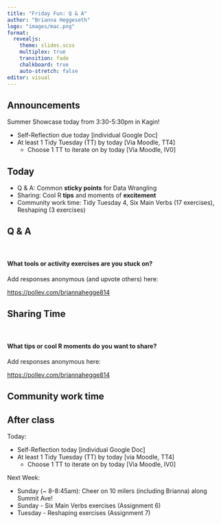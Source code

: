 ```yaml
---
title: "Friday Fun: Q & A"
author: "Brianna Heggeseth"
logo: "images/mac.png"
format: 
  revealjs:
    theme: slides.scss
    multiplex: true
    transition: fade
    chalkboard: true
    auto-stretch: false
editor: visual
---
```


## Announcements {.unnumbered}

Summer Showcase today from 3:30-5:30pm in Kagin!

-   Self-Reflection due today \[individual Google Doc\]
-   At least 1 Tidy Tuesday (TT) by today \[Via Moodle, TT4\]
    -   Choose 1 TT to iterate on by today \[Via Moodle, IV0\]

## Today {.unnumbered}

-   Q & A: Common **sticky points** for Data Wrangling
-   Sharing: Cool R **tips** and moments of **excitement**
-   Community work time: Tidy Tuesday 4, Six Main Verbs (17 exercises), Reshaping (3 exercises)

## Q & A {.unnumbered}

<br> 

#### What tools or activity exercises are you stuck on?

Add responses anonymous (and upvote others) here:

<https://pollev.com/briannahegge814>

## Sharing Time {.unnumbered}

<br> 

#### What tips or cool R moments do you want to share?

Add responses anonymous here:

<https://pollev.com/briannahegge814>

## Community work time {.unnumbered .smaller}



## After class 

Today:

-   Self-Reflection today \[individual Google Doc\]
-   At least 1 Tidy Tuesday (TT) by today \[via Moodle, TT4\]
    -   Choose 1 TT to iterate on by today \[Via Moodle, IV0\]

Next Week:

-   Sunday (\~ 8-8:45am): Cheer on 10 milers (including Brianna) along Summit Ave!
-   Sunday - Six Main Verbs exercises (Assignment 6)
-   Tuesday - Reshaping exercises (Assignment 7)
